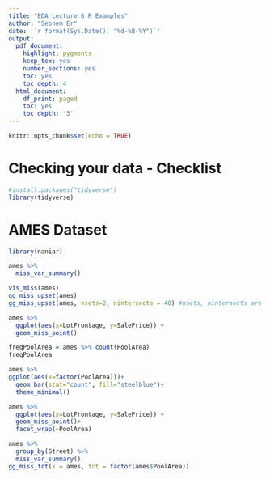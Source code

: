 ---
title: "EDA Lecture 6 R Examples"
author: "Sebnem Er"
date: '`r format(Sys.Date(), "%d-%B-%Y")`'
output:
  pdf_document:
    highlight: pygments
    keep_tex: yes
    number_sections: yes
    toc: yes
    toc_depth: 4
  html_document:
    df_print: paged
    toc: yes
    toc_depth: '3'
---

```{r setup, include=FALSE}
knitr::opts_chunk$set(echo = TRUE)
```

\pagebreak

# Checking your data - Checklist

```{r}
#install.packages("tidyverse")
library(tidyverse)
```


# AMES Dataset

```{r}
library(naniar)

ames %>%
  miss_var_summary()
```

```{r}
vis_miss(ames)
gg_miss_upset(ames)
gg_miss_upset(ames, nsets=2, nintersects = 40) #nsets, nintersects are some useful options.

```

```{r}
ames %>%
  ggplot(aes(x=LotFrontage, y=SalePrice)) +
  geom_miss_point()
```

```{r}
freqPoolArea = ames %>% count(PoolArea)
freqPoolArea

ames %>%
ggplot(aes(x=factor(PoolArea)))+
  geom_bar(stat="count", fill="steelblue")+
  theme_minimal()
```


```{r}
ames %>%
  ggplot(aes(x=LotFrontage, y=SalePrice)) +
  geom_miss_point()+
  facet_wrap(~PoolArea)
```


```{r}
ames %>%
  group_by(Street) %>%
  miss_var_summary()
gg_miss_fct(x = ames, fct = factor(ames$PoolArea))
```